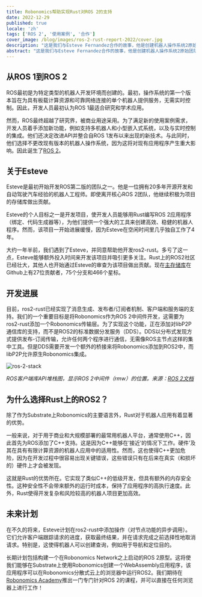 ```yaml
---
title: Robonomics帮助实现Rust对ROS 2的支持
date: 2022-12-29
published: true
locale: 'zh'
tags: ['ROS 2', '使用案例', '合作']
cover_image: /blog/images/ros-2-rust-report-2022/cover.jpg
description: "这是我们与Esteve Fernandez合作的故事，他是创建机器人操作系统2原始团队的前成员。他已经为ROS 2开发Rust绑定几年了。我们想分享这个项目的故事，解释我们如何帮助Esteve，以及为什么拥有Rust对机器人应用很有用。"
abstract: "这是我们与Esteve Fernandez合作的故事，他是创建机器人操作系统2原始团队的前成员。他已经为ROS 2开发Rust绑定几年了。我们想分享这个项目的故事，解释我们如何帮助Esteve，以及为什么拥有Rust对机器人应用很有用。"
---
```


## 从ROS 1到ROS 2

ROS最初是为特定类型的机器人开发环境而创建的。最初，操作系统的第一个版本旨在为具有板载计算资源和可靠网络连接的单个机器人提供服务，无需实时控制。因此，开发人员最初认为ROS 1最适合研究和学术应用。

然而，ROS最终超越了研究界，被商业用途采用。为了满足新的使用案例需求，开发人员着手添加新功能，例如支持多机器人和小型嵌入式系统，以及与实时控制的集成。他们还决定改进API并整合自ROS 1发布以来出现的新技术。与此同时，他们选择不更改现有版本的机器人操作系统，因为这将对现有应用程序产生重大影响。因此诞生了[ROS 2](https://design.ros2.org/)。

## 关于Esteve

Esteve是最初开始开发ROS第二版的团队之一。他是一位拥有20多年开源开发和自动驾驶汽车经验的机器人工程师。即使离开核心ROS 2团队，他继续积极为项目的存储库做出贡献。

Esteve的个人目标之一是开发项目，使开发人员能够用Rust编写ROS 2应用程序（绑定、代码生成器等），为他们提供一个强大的工具来创建高效、稳健的机器人程序。然而，该项目一开始进展缓慢，因为Esteve在空闲时间里几乎独自工作了4年。

大约一年半前，我们遇到了Esteve，并同意帮助他开发ros2-rust。多亏了这一点，Esteve能够额外投入时间来开发该项目并吸引更多关注。Rust上的ROS2社区已经壮大，其他人也开始通过Esteve的审查为该项目做出贡献。现在[主存储库](https://github.com/ros2-rust/ros2_rust)在Github上有27位贡献者，75个分支和466个星标。

## 开发进展

目前，ros2-rust已经实现了消息生成、发布者/订阅者机制、客户端和服务端的支持。我们的一个重要目标是将Robonomics作为ROS 2中间件开发，这需要为ros2-rust添加一个Robonomics传输层。为了实现这个功能，正在添加对libP2P通信库的支持，而不是ROS2的标准数据分发服务（DDS）。DDS以分布式发现方式提供发布-订阅传输，允许任何两个程序进行通信，无需像ROS主节点这样的集中工具。但是DDS需要开发一个额外的桥接来将Robonomics添加到ROS2中，而libP2P允许原生Robonomics集成。

![ros-2-stack](/blog/images/ros-2-rust-report-2022/ros-client-library-api-stack.png)

*ROS客户端库API堆栈图，显示ROS 2中间件（rmw）的位置。来源：[ROS 2文档](https://docs.ros.org/en/foxy/Concepts/About-Internal-Interfaces.html)*

## 为什么选择Rust上的ROS2？

除了作为Substrate上Robonomics的主要语言外，Rust对于机器人应用有着显著的优势。

一般来说，对于用于商业和大规模部署的最常用机器人平台，通常使用C++，因此首先为ROS添加了C++支持。这是因为C++能够在‘接近’的情况下工作。硬件'及其在具有有限计算资源的机器人应用中的适用性。然而，这也使得C++更加危险，因为在开发过程中很容易出现关键错误，这些错误只有在后来在真实（和损坏的）硬件上才会被发现。

这就是Rust的优势所在。它实现了类似C++的低级开发，但具有额外的内存安全性。这种安全性不会带来额外的运行时成本，保持了应用程序的高执行速度。此外，Rust使得开发复杂和风险较高的机器人项目更加高效。

## 未来计划

在不久的将来，Esteve计划在ros2-rust中添加操作（对节点功能的异步调用）。它们允许客户端跟踪请求的进度，获取最终结果，并在请求完成之前选择性地取消请求。特别是，这使得机器人可以创建查询，例如用于导航和定位目的。

长期计划包括构建一个在Robonomics Network之上启动的ROS 2原型。这将使我们能够在Substrate上使用Robonomics创建一个WebAssembly应用程序，该应用程序可以在Robonomics分散式云上的浏览器中运行ROS2。我们期待在[Robonomics Academy](https://robonomics.academy)推出一门专门针对ROS 2的课程，并可以直接在任何浏览器上进行工作！
